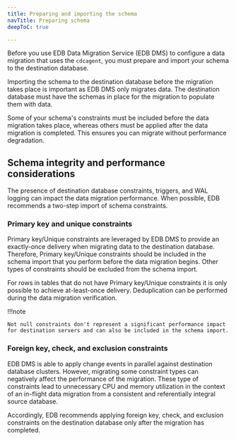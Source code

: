 ```yaml
---
title: Preparing and importing the schema
navTitle: Preparing schema
deepToC: true

---
```


Before you use EDB Data Migration Service (EDB DMS) to configure a data migration that uses the `cdcagent`, you must prepare and import your schema to the destination database.

Importing the schema to the destination database before the migration takes place is important as EDB DMS only migrates data. The destination database must have the schemas in place for the migration to populate them with data.

Some of your schema's constraints must be included before the data migration takes place, whereas others must be applied after the data migration is completed. This ensures you can migrate without performance degradation.

## Schema integrity and performance considerations

The presence of destination database constraints, triggers, and WAL logging can impact the data migration performance. When possible, EDB recommends a two-step import of schema constraints.

### Primary key and unique constraints

Primary key/Unique constraints are leveraged by EDB DMS to provide an exactly-once delivery when migrating data to the destination database. Therefore, Primary key/Unique constraints should be included in the schema import that you perform before the data migration begins. Other types of constraints should be excluded from the schema import. 

For rows in tables that do not have Primary key/Unique constraints it is only possible to achieve at-least-once delivery. Deduplication can be performed during the data migration verification.

!!!note

    Not null constraints don't represent a significant performance impact for destination servers and can also be included in the schema import.

### Foreign key, check, and exclusion constraints

EDB DMS is able to apply change events in parallel against destination database clusters. However, migrating some constraint types can negatively affect the performance of the migration. These type of constraints lead to unnecessary CPU and memory utilization in the context of an in-flight data migration from a consistent and referentially integral source database.

Accordingly, EDB recommends applying foreign key, check, and exclusion constraints on the destination database only after the migration has completed.